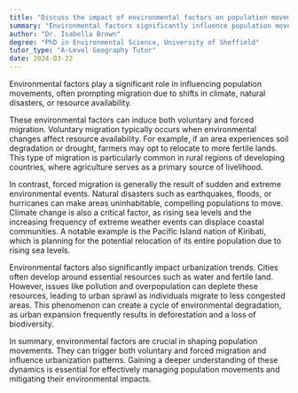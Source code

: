 ```yaml
---
title: "Discuss the impact of environmental factors on population movements"
summary: "Environmental factors significantly influence population movements, often causing migration due to changes in climate, natural disasters, or resource availability."
author: "Dr. Isabella Brown"
degree: "PhD in Environmental Science, University of Sheffield"
tutor_type: "A-Level Geography Tutor"
date: 2024-03-22
---
```


Environmental factors play a significant role in influencing population movements, often prompting migration due to shifts in climate, natural disasters, or resource availability.

These environmental factors can induce both voluntary and forced migration. Voluntary migration typically occurs when environmental changes affect resource availability. For example, if an area experiences soil degradation or drought, farmers may opt to relocate to more fertile lands. This type of migration is particularly common in rural regions of developing countries, where agriculture serves as a primary source of livelihood.

In contrast, forced migration is generally the result of sudden and extreme environmental events. Natural disasters such as earthquakes, floods, or hurricanes can make areas uninhabitable, compelling populations to move. Climate change is also a critical factor, as rising sea levels and the increasing frequency of extreme weather events can displace coastal communities. A notable example is the Pacific Island nation of Kiribati, which is planning for the potential relocation of its entire population due to rising sea levels.

Environmental factors also significantly impact urbanization trends. Cities often develop around essential resources such as water and fertile land. However, issues like pollution and overpopulation can deplete these resources, leading to urban sprawl as individuals migrate to less congested areas. This phenomenon can create a cycle of environmental degradation, as urban expansion frequently results in deforestation and a loss of biodiversity.

In summary, environmental factors are crucial in shaping population movements. They can trigger both voluntary and forced migration and influence urbanization patterns. Gaining a deeper understanding of these dynamics is essential for effectively managing population movements and mitigating their environmental impacts.
    